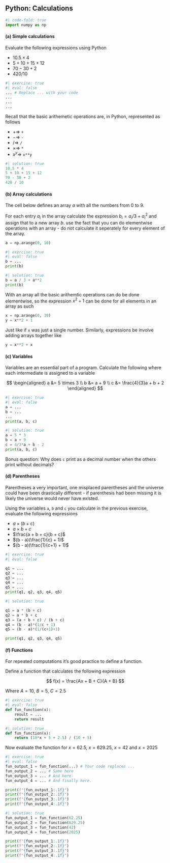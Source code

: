 ## Python: Calculations

```python
#| code-fold: true
import numpy as np
```

#### (a) Simple calculations

Evaluate the following expressions using Python

- $10.5 \times 4$
- $5 + 10 + 15 + 12$
- $70 - 30 + 2$
- $420 / 10$

```python
#| exercise: true
#| eval: false
... # Replace ... with your code
...
...
...
```

::: {.callout-tip}
Recall that the basic arithemetic operations are, in Python, represented as follows

- $+ \Rightarrow$ `+`
- $- \Rightarrow$ `-`
- $/ \Rightarrow$ `/`
- $\times \Rightarrow$ `*`
- $x^y \Rightarrow$ `x**y`

::: 

```python
#| solution: true
10.5 * 4
5 + 10 + 15 + 12
70 - 30 + 2 
420 / 10
```

#### (b) Array calculations

The cell below defines an array $a$ with all the numbers from 0 to 9.

For each entry $a_i$ in the array calculate the expression $b_i = a_i / 3 + a_i^2$ and 
assign that to a new array $b$.
use the fact that you can do elementwise operations with an array - do not 
calculate it seperately for every element of the array.

```python
a = np.arange(0, 10)
```

```python
#| exercise: true
#| eval: false
b = ...
print(b)
```

```python
#| solution: true
b = a / 3 + a**2
print(b)
```

::: {.callout-tip}

With an array all the basic arithemtic operations can do be done elementwise, so 
the expression $x^2 + 1$ can be done for all elements in an array as such 

```python
x = np.arange(0, 10)
y = x**2 + 1
```
Just like if `x` was just a single number. Similarly, expressions be involve adding 
arrays together like

```python
y = x**2 + x
```

:::

#### (c) Variables

Variables are an essential part of a program. Calculate the following where each 
intermediate is assigned to a variable 

$$
\begin{aligned}
a &= 5 \times 3 \\
b &= a + 9 \\
c &= \frac{4}{3}a + b + 2
\end{aligned}
$$

```python
#| exercise: true
#| eval: false
a = ...
b = ...
... 
print(a, b, c)
```

```python
#| solution: true
a = 5 * 3      
b = a + 9      
c = 4/3*a + b - 2
print(a, b, c)
```

Bonus question: Why does `c` print as a decimal number when the others print without decimals? 

#### (d) Parentheses

Parentheses a very important, one misplaced parentheses and the universe could have been drastically different - if parenthesis had been missing it is likely the universe would never have existed.

Using the variables `a`, `b` and `c` you calculate in the previous exercise, evaluate
the following expressions

- $a \times (b + c)$
- $a \times b + c$
- $\frac{a + b + c}{b + c}$
- $(b - a)(\frac{1}{c} + 1)$
- $(b - a)(\frac{1}{c+1} + 1)$

```python
#| exercise: true
#| eval: false

q1 = ...
q2 = ...
q3 = ...
q4 = ...
q5 = ...
print(q1, q2, q3, q4, q5)
```

```python
#| solution: true

q1 = a * (b + c)
q2 = a * b + c
q3 = (a + b + c) / (b + c)
q4 = (b - a)*(1/c + 1)
q5 = (b - a)*(1/(c+1)+1)

print(q1, q2, q3, q4, q5)
```



#### (f) Functions

For repeated computations it's good practice to define a function. 

Define a function that calculates the following expression

$$
f(x) = \frac{Ax + B + C}{A + B} 
$$

Where $A = 10$, $B=5$, $C=2.5$

```python
#| exercise: true
#| eval: false
def fun_function(x):
    result = ...
    return result
```

```python
#| solution: true
def fun_function(x):
    return (10*x + 5 + 2.5) / (10 + 5)
```

Now evaluate the function for $x = 62.5$, $x = 629.25$, $x=42$ and $x = 2025$

```python
#| exercise: true
#| eval: false
fun_output_1 = fun_function(...) # Your code replaces ...
fun_output_2 = ... # Same here
fun_output_3 = ... # And here
fun_output_4 = ... # And finally here.

print(f"{fun_output_1:.1f}")
print(f"{fun_output_2:.1f}")
print(f"{fun_output_3:.1f}")
print(f"{fun_output_4:.1f}")
```

```python
#| solution: true
fun_output_1 = fun_function(62.25)
fun_output_2 = fun_function(629.25)
fun_output_3 = fun_function(42)
fun_output_4 = fun_function(2025)

print(f"{fun_output_1:.1f}")
print(f"{fun_output_2:.1f}")
print(f"{fun_output_3:.1f}")
print(f"{fun_output_4:.1f}")
```